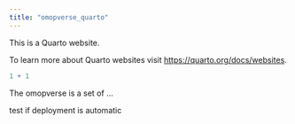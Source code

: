```yaml
---
title: "omopverse_quarto"
---
```


This is a Quarto website.

To learn more about Quarto websites visit <https://quarto.org/docs/websites>.

```r
1 + 1
```

The omopverse is a set of ...

test if deployment is automatic
